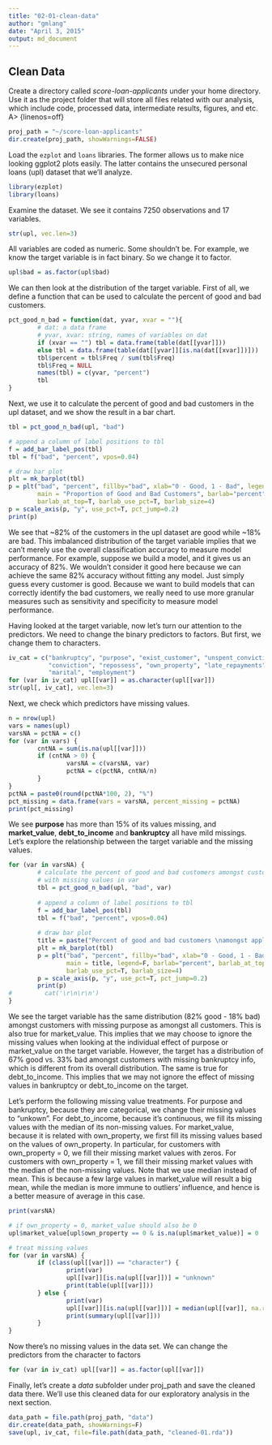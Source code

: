 ```yaml
---
title: "02-01-clean-data"
author: "gmlang"
date: "April 3, 2015"
output: md_document
---
```


## Clean Data

Create a directory called *score-loan-applicants* under your home directory. Use it as the project folder that will store all files related with our analysis, which include code, processed data, intermediate results, figures, and etc.
A> {linenos=off}
```r
proj_path = "~/score-loan-applicants"
dir.create(proj_path, showWarnings=FALSE)
```

Load the `ezplot` and `loans` libraries. The former allows us to make nice looking ggplot2 plots easily. The latter contains the unsecured personal loans (upl) dataset that we'll analyze. 
```r
library(ezplot)
library(loans)
```

Examine the dataset. We see it contains 7250 observations and 17 variables.
```r
str(upl, vec.len=3)
```

All variables are coded as numeric. Some shouldn't be. For example, we know the target variable is in fact binary. So we change it to factor.
```r
upl$bad = as.factor(upl$bad)
```

We can then look at the distribution of the target variable. First of all, we define a function that can be used to calculate the percent of good and bad customers.
```r
pct_good_n_bad = function(dat, yvar, xvar = ""){
        # dat: a data frame
        # yvar, xvar: string, names of variables on dat
        if (xvar == "") tbl = data.frame(table(dat[[yvar]]))
        else tbl = data.frame(table(dat[[yvar]][is.na(dat[[xvar]])]))
        tbl$percent = tbl$Freq / sum(tbl$Freq)
        tbl$Freq = NULL
        names(tbl) = c(yvar, "percent") 
        tbl
}
```

Next, we use it to calculate the percent of good and bad customers in the upl dataset, and we show the result in a bar chart.
```r
tbl = pct_good_n_bad(upl, "bad")

# append a column of label positions to tbl
f = add_bar_label_pos(tbl)
tbl = f("bad", "percent", vpos=0.04)

# draw bar plot
plt = mk_barplot(tbl)
p = plt("bad", "percent", fillby="bad", xlab="0 - Good, 1 - Bad", legend=F,
        main = "Proportion of Good and Bad Customers", barlab="percent",
        barlab_at_top=T, barlab_use_pct=T, barlab_size=4)
p = scale_axis(p, "y", use_pct=T, pct_jump=0.2)
print(p)
```

We see that ~82% of the customers in the upl dataset are good while ~18% are bad. This imbalanced distribution of the target variable implies that we can't merely use the overall classification accuracy to measure model performance. For example, suppose we build a model, and it gives us an accuracy of 82%. We wouldn't consider it good here because we can achieve the same 82% accuracy without fitting any model. Just simply guess every customer is good. Because we want to build models that can correctly identify the bad customers, we really need to use more granular measures such as sensitivity and specificity to measure model performance. 

Having looked at the target variable, now let's turn our attention to the predictors. We need to change the binary predictors to factors. But first, we change them to characters.
```r
iv_cat = c("bankruptcy", "purpose", "exist_customer", "unspent_convictions", 
           "conviction", "repossess", "own_property", "late_repayments", 
           "marital", "employment")
for (var in iv_cat) upl[[var]] = as.character(upl[[var]])
str(upl[, iv_cat], vec.len=3)
```

Next, we check which predictors have missing values.
```r
n = nrow(upl)
vars = names(upl)
varsNA = pctNA = c()
for (var in vars) {
        cntNA = sum(is.na(upl[[var]]))
        if (cntNA > 0) {
                varsNA = c(varsNA, var)
                pctNA = c(pctNA, cntNA/n)
        }
}
pctNA = paste0(round(pctNA*100, 2), "%")
pct_missing = data.frame(vars = varsNA, percent_missing = pctNA)
print(pct_missing)
```

We see **purpose** has more than 15% of its values missing, and **market_value**, **debt_to_income** and **bankruptcy** all have mild missings. Let's explore the relationship between the target variable and the missing values.

```r
for (var in varsNA) {
        # calculate the percent of good and bad customers amongst customers
        # with missing values in var
        tbl = pct_good_n_bad(upl, "bad", var)
        
        # append a column of label positions to tbl
        f = add_bar_label_pos(tbl)
        tbl = f("bad", "percent", vpos=0.04)
        
        # draw bar plot
        title = paste("Percent of good and bad customers \namongst applicants with missing values for", var)
        plt = mk_barplot(tbl)
        p = plt("bad", "percent", fillby="bad", xlab="0 - Good, 1 - Bad", 
                main = title, legend=F, barlab="percent", barlab_at_top=T,
                barlab_use_pct=T, barlab_size=4)
        p = scale_axis(p, "y", use_pct=T, pct_jump=0.2)
        print(p)
#         cat('\r\n\r\n')
}
```

We see the target variable has the same distribution (82% good - 18% bad) amongst customers with missing purpose as amongst all customers. This is also true for market_value. This implies that we may choose to ignore the missing values when looking at the individual effect of purpose or market_value on the target variable. However, the target has a distribution of 67% good vs. 33% bad amongst customers with missing bankruptcy info, which is different from its overall distribution. The same is true for debt_to_income. This implies that we may not ignore the effect of missing values in bankruptcy or debt_to_income on the target.

Let's perform the following missing value treatments. For purpose and bankruptcy, because they are categorical, we change their missing values to "unkown". For debt_to_income, because it's continuous, we fill its missing values with the median of its non-missing values. For market_value, because it is related with own_property, we first fill its missing values based on the values of own_property. In particular, for customers with own_property = 0, we fill their missing market values with zeros. For customers with own_property = 1, we fill their missing market values with the median of the non-missing values. Note that we use median instead of mean. This is because a few large values in market_value will result a big mean, while the median is more immune to outliers' influence, and hence is a better measure of average in this case.
```r
print(varsNA)

# if own_property = 0, market_value should also be 0
upl$market_value[upl$own_property == 0 & is.na(upl$market_value)] = 0

# treat missing values
for (var in varsNA) {
        if (class(upl[[var]]) == "character") {
                print(var)
                upl[[var]][is.na(upl[[var]])] = "unknown"
                print(table(upl[[var]]))
        } else {
                print(var)
                upl[[var]][is.na(upl[[var]])] = median(upl[[var]], na.rm=T)                
                print(summary(upl[[var]]))
        }
}
```

Now there's no missing values in the data set. We can change the predictors from the character to factors
```r
for (var in iv_cat) upl[[var]] = as.factor(upl[[var]])
```

Finally, let's create a *data* subfolder under proj_path and save the cleaned data there. We'll use this cleaned data for our exploratory analysis in the next section.  
```r
data_path = file.path(proj_path, "data")
dir.create(data_path, showWarnings=F)
save(upl, iv_cat, file=file.path(data_path, "cleaned-01.rda"))
```

